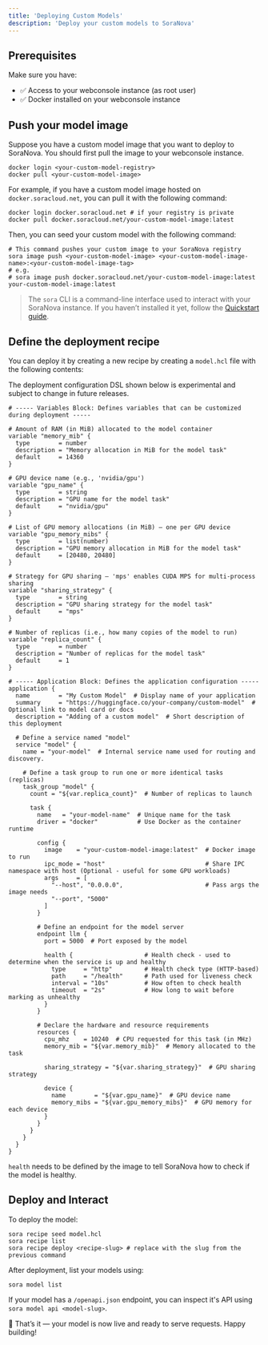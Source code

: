 ```yaml
---
title: 'Deploying Custom Models'
description: 'Deploy your custom models to SoraNova'
---
```


## Prerequisites
Make sure you have:
- ✅ Access to your webconsole instance (as root user)
- ✅ Docker installed on your webconsole instance

## Push your model image

Suppose you have a custom model image that you want to deploy to SoraNova. You should first pull the image to your webconsole instance.

```shell
docker login <your-custom-model-registry>
docker pull <your-custom-model-image>
```

For example, if you have a custom model image hosted on `docker.soracloud.net`, you can pull it with the following command:

```shell
docker login docker.soracloud.net # if your registry is private
docker pull docker.soracloud.net/your-custom-model-image:latest
```

Then, you can seed your custom model with the following command:

```shell
# This command pushes your custom image to your SoraNova registry
sora image push <your-custom-model-image> <your-custom-model-image-name>:<your-custom-model-image-tag>
# e.g.
# sora image push docker.soracloud.net/your-custom-model-image:latest your-custom-model-image:latest
```

> The `sora` CLI is a command-line interface used to interact with your SoraNova instance. If you haven’t installed it yet, follow the [Quickstart guide](/quickstart).


## Define the deployment recipe

You can deploy it by creating a new recipe by creating a `model.hcl` file with the following contents:

<Warning>
The deployment configuration DSL shown below is experimental and subject to change in future releases.
</Warning>

```hcl
# ----- Variables Block: Defines variables that can be customized during deployment -----

# Amount of RAM (in MiB) allocated to the model container
variable "memory_mib" {
  type        = number
  description = "Memory allocation in MiB for the model task"
  default     = 14360
}

# GPU device name (e.g., 'nvidia/gpu')
variable "gpu_name" {
  type        = string
  description = "GPU name for the model task"
  default     = "nvidia/gpu"
}

# List of GPU memory allocations (in MiB) — one per GPU device
variable "gpu_memory_mibs" {
  type        = list(number)
  description = "GPU memory allocation in MiB for the model task"
  default     = [20480, 20480]
}

# Strategy for GPU sharing — 'mps' enables CUDA MPS for multi-process sharing
variable "sharing_strategy" {
  type        = string
  description = "GPU sharing strategy for the model task"
  default     = "mps"
}

# Number of replicas (i.e., how many copies of the model to run)
variable "replica_count" {
  type        = number
  description = "Number of replicas for the model task"
  default     = 1
}

# ----- Application Block: Defines the application configuration -----
application {
  name        = "My Custom Model"  # Display name of your application
  summary     = "https://huggingface.co/your-company/custom-model"  # Optional link to model card or docs
  description = "Adding of a custom model"  # Short description of this deployment

  # Define a service named "model"
  service "model" {
    name = "your-model"  # Internal service name used for routing and discovery.

    # Define a task group to run one or more identical tasks (replicas)
    task_group "model" {
      count = "${var.replica_count}"  # Number of replicas to launch

      task {
        name   = "your-model-name"  # Unique name for the task
        driver = "docker"           # Use Docker as the container runtime

        config {
          image    = "your-custom-model-image:latest"  # Docker image to run
          ipc_mode = "host"                            # Share IPC namespace with host (Optional - useful for some GPU workloads)
          args     = [
            "--host", "0.0.0.0",                       # Pass args the image needs
            "--port", "5000"
          ]
        }

        # Define an endpoint for the model server
        endpoint llm {
          port = 5000  # Port exposed by the model

          health {                    # Health check - used to determine when the service is up and healthy
            type     = "http"         # Health check type (HTTP-based)
            path     = "/health"      # Path used for liveness check
            interval = "10s"          # How often to check health
            timeout  = "2s"           # How long to wait before marking as unhealthy
          }
        }

        # Declare the hardware and resource requirements
        resources {
          cpu_mhz    = 10240  # CPU requested for this task (in MHz)
          memory_mib = "${var.memory_mib}"  # Memory allocated to the task

          sharing_strategy = "${var.sharing_strategy}"  # GPU sharing strategy

          device {
            name        = "${var.gpu_name}"  # GPU device name
            memory_mibs = "${var.gpu_memory_mibs}"  # GPU memory for each device
          }
        }
      }
    }
  }
}

```
<Note>`health` needs to be defined by the image to tell SoraNova how to check if the model is healthy.</Note>

## Deploy and Interact

To deploy the model:

```shell
sora recipe seed model.hcl
sora recipe list
sora recipe deploy <recipe-slug> # replace with the slug from the previous command
```

After deployment, list your models using:

```shell
sora model list
```

<Note>If your model has a `/openapi.json` endpoint, you can inspect it's API using `sora model api <model-slug>`.</Note>

🎉 That’s it — your model is now live and ready to serve requests. Happy building!